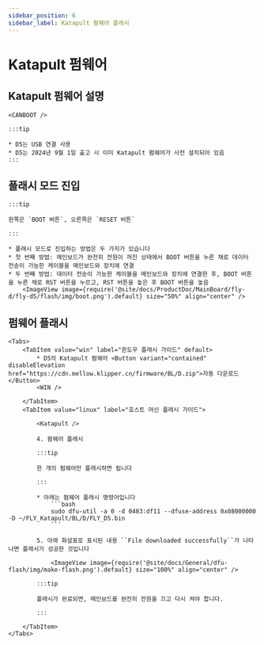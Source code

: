 ```yaml
---
sidebar_position: 6
sidebar_label: Katapult 펌웨어 플래시
---
```







# Katapult 펌웨어

## Katapult 펌웨어 설명

    <CANBOOT />

    :::tip

    * D5는 USB 연결 사용
    * D5는 2024년 9월 1일 출고 시 이미 Katapult 펌웨어가 사전 설치되어 있음
    :::

## 플래시 모드 진입

    :::tip

    왼쪽은 `BOOT 버튼`, 오른쪽은 `RESET 버튼`

    :::

    * 플래시 모드로 진입하는 방법은 두 가지가 있습니다
    * 첫 번째 방법: 메인보드가 완전히 전원이 꺼진 상태에서 BOOT 버튼을 누른 채로 데이터 전송이 가능한 케이블을 메인보드와 장치에 연결
    * 두 번째 방법: 데이터 전송이 가능한 케이블을 메인보드와 장치에 연결한 후, BOOT 버튼을 누른 채로 RST 버튼을 누르고, RST 버튼을 놓은 후 BOOT 버튼을 놓음
        <ImageView image={require('@site/docs/ProductDoc/MainBoard/fly-d/fly-d5/flash/img/boot.png').default} size="50%" align="center" />

## 펌웨어 플래시
    <Tabs>
        <TabItem value="win" label="윈도우 플래시 가이드" default>
            * D5의 Katapult 펌웨어 <Button variant="contained" disableElevation href="https://cdn.mellow.klipper.cn/firmware/BL/D.zip">자동 다운로드</Button>
            <WIN />

        </TabItem>
        <TabItem value="linux" label="호스트 머신 플래시 가이드">

            <Katapult />

            4. 펌웨어 플래시

            :::tip

            한 개의 펌웨어만 플래시하면 됩니다

            :::

            * 아래는 펌웨어 플래시 명령어입니다
                ```bash
                sudo dfu-util -a 0 -d 0483:df11 --dfuse-address 0x08000000 -D ~/FLY_Katapult/BL/D/FLY_D5.bin
                ```

            5. 아래 화살표로 표시된 내용 ``File downloaded successfully``가 나타나면 플래시가 성공한 것입니다

                <ImageView image={require('@site/docs/General/dfu-flash/img/make-flash.png').default} size="100%" align="center" />

            :::tip

            플래시가 완료되면, 메인보드를 완전히 전원을 끄고 다시 켜야 합니다.

            :::

        </TabItem>
    </Tabs>